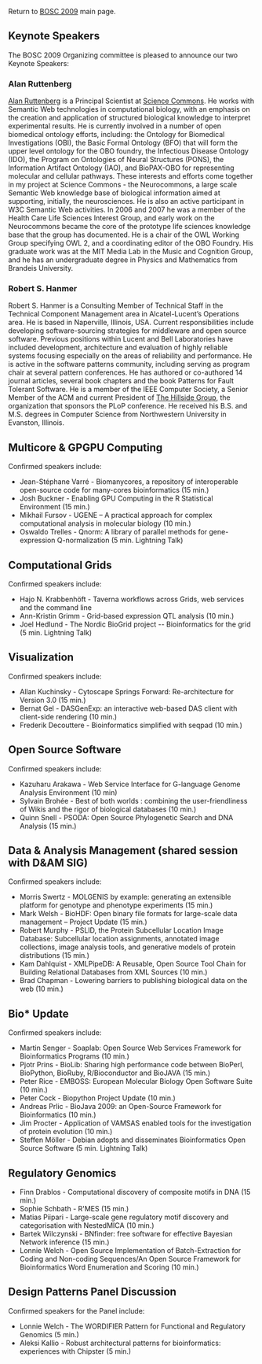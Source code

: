 Return to [[BOSC_2009 | BOSC 2009]] main page.

== Keynote Speakers ==

The BOSC 2009 Organizing committee is pleased to announce our two Keynote Speakers:

=== Alan Ruttenberg ===

[http://sciencecommons.org/about/whoweare/ruttenberg/ Alan Ruttenberg] is a Principal Scientist at [http://sciencecommons.org Science Commons].  He works with Semantic Web technologies in computational biology, with an emphasis on the creation and application of structured biological knowledge to interpret experimental results. He is currently involved in a number of open biomedical ontology efforts, including: the Ontology for Biomedical Investigations (OBI), the Basic Formal Ontology (BFO) that will form the upper level ontology for the OBO foundry, the Infectious Disease Ontology (IDO), the Program on Ontologies of Neural Structures (PONS), the Information Artifact Ontology (IAO), and BioPAX-OBO for representing molecular and cellular pathways. These interests and efforts come together in my project at Science Commons - the Neurocommons, a large scale Semantic Web knowledge base of biological information aimed at supporting, initially, the neurosciences. He is also an active participant in W3C Semantic Web activities. In 2006 and 2007 he was a member of the Health Care Life Sciences Interest Group, and early work on the Neurocommons became the core of the prototype life sciences knowledge base that the group has documented. He is a chair of the OWL Working Group specifying OWL 2, and a coordinating editor of the OBO Foundry. 
His graduate work was at the MIT Media Lab in the Music and Cognition Group, and he has an undergraduate degree in Physics and Mathematics from Brandeis University. 

=== Robert S. Hanmer ===

Robert S. Hanmer is a Consulting Member of Technical Staff in the Technical Component Management area in Alcatel-Lucent’s Operations area.  He is based in Naperville, Illinois, USA. Current responsibilities include developing software-sourcing strategies for middleware and open source software. Previous positions within Lucent and Bell Laboratories have included development, architecture and evaluation of highly reliable systems focusing especially on the areas of reliability and performance.  He is active in the software patterns community, including serving as program chair at several pattern conferences.  He has authored or co-authored 14 journal articles, several book chapters and the book Patterns for Fault Tolerant Software. He is a member of the IEEE Computer Society,  a Senior Member of the ACM and current President of [http://hillside.net/ The Hillside Group], the organization that sponsors the PLoP conference.  He received his B.S. and M.S. degrees in Computer Science from Northwestern University in Evanston, Illinois.

== Multicore & GPGPU Computing ==

Confirmed speakers include:

* Jean-Stéphane Varré - Biomanycores, a repository of interoperable open-source code for many-cores bioinformatics (15 min.)
* Josh Buckner - Enabling GPU Computing in the R Statistical Environment (15 min.)
* Mikhail Fursov - UGENE – A practical approach for complex computational analysis  in molecular biology (10 min.)
* Oswaldo Trelles - Qnorm: A library of parallel methods for gene-expression Q-normalization (5 min. Lightning Talk)

== Computational Grids ==

Confirmed speakers include:

* Hajo N. Krabbenhöft - Taverna workflows across Grids, web services and the command line
* Ann-Kristin Grimm - Grid-based expression QTL analysis (10 min.)
* Joel Hedlund - The Nordic BioGrid project -- Bioinformatics for the grid (5 min. Lightning Talk)

== Visualization ==

Confirmed speakers include:

* Allan Kuchinsky - Cytoscape Springs Forward: Re-architecture for Version 3.0 (15 min.)
* Bernat Gel - DASGenExp: an interactive web-based DAS client with client-side rendering (10 min.)
* Frederik Decouttere - Bioinformatics simplified with seqpad (10 min.)

== Open Source Software ==

Confirmed speakers include:

* Kazuharu Arakawa - Web Service Interface for G-language Genome Analysis Environment (10 min)
* Sylvain Brohée - Best of both worlds : combining the user-friendliness of Wikis and the rigor of biological databases (10 min.)
* Quinn Snell - PSODA: Open Source Phylogenetic Search and DNA Analysis (15 min.)

== Data & Analysis Management (shared session with D&AM SIG) ==

Confirmed speakers include:

* Morris Swertz - MOLGENIS by example: generating an extensible platform for genotype and phenotype experiments (15 min.)
* Mark Welsh - BioHDF: Open binary file formats for large-scale data management – Project Update (15 min.)
* Robert Murphy - PSLID, the Protein Subcellular Location Image Database: Subcellular location assignments, annotated image collections, image analysis tools, and generative models of protein distributions (15 min.)
* Kam Dahlquist - XMLPipeDB: A Reusable, Open Source Tool Chain for Building Relational Databases from XML Sources (10 min.)
* Brad Chapman - Lowering barriers to publishing biological data on the web (10 min.)

== Bio* Update ==

Confirmed speakers include:

* Martin Senger - Soaplab: Open Source Web Services Framework for Bioinformatics Programs (10 min.)
* Pjotr Prins - BioLib: Sharing high performance code between BioPerl, BioPython, BioRuby, R/Bioconductor and BioJAVA (15 min.)
* Peter Rice - EMBOSS: European Molecular Biology Open Software Suite (10 min.)
* Peter Cock - Biopython Project Update (10 min.)
* Andreas Prlic - BioJava 2009: an Open-Source Framework for Bioinformatics (10 min.)
* Jim Procter - Application of VAMSAS enabled tools for the investigation of protein evolution (10 min.)
* Steffen Möller - Debian adopts and disseminates Bioinformatics Open Source Software (5 min. Lightning Talk)

== Regulatory Genomics ==

* Finn Drablos - Computational discovery of composite motifs in DNA (15 min.)
* Sophie Schbath - R'MES (15 min.)
* Matias Piipari - Large-scale gene regulatory motif discovery and categorisation with NestedMICA (10 min.)
* Bartek Wilczynski - BNfinder: free software for effective Bayesian Network inference (15 min.)
* Lonnie Welch - Open Source Implementation of Batch-Extraction for Coding and Non-coding Sequences/An Open Source Framework for Bioinformatics  Word Enumeration and Scoring (10 min.)

== Design Patterns Panel Discussion ==

Confirmed speakers for the Panel include:

* Lonnie Welch - The WORDIFIER Pattern for Functional and Regulatory Genomics (5 min.)
* Aleksi Kallio - Robust architectural patterns for bioinformatics: experiences with Chipster (5 min.)
